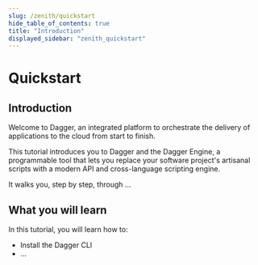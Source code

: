 ```yaml
---
slug: /zenith/quickstart
hide_table_of_contents: true
title: "Introduction"
displayed_sidebar: "zenith_quickstart"
---
```


# Quickstart


## Introduction

Welcome to Dagger, an integrated platform to orchestrate the delivery of applications to the cloud from start to finish.

This tutorial introduces you to Dagger and the Dagger Engine, a programmable tool that lets you replace your software project's artisanal scripts with a modern API and cross-language scripting engine.

It walks you, step by step, through ...

## What you will learn

In this tutorial, you will learn how to:

- Install the Dagger CLI
- ...
